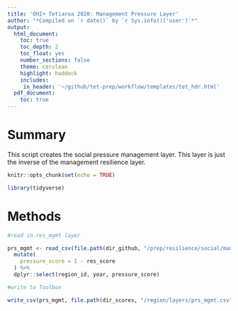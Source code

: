 ```yaml
---
title: 'OHI+ Tetiaroa 2020: Management Pressure Layer'
author: "*Compiled on `r date()` by `r Sys.info()['user']`*"
output: 
  html_document:
    toc: true
    toc_depth: 2 
    toc_float: yes
    number_sections: false
    theme: cerulean
    highlight: haddock
    includes: 
     in_header: '~/github/tet-prep/workflow/templates/tet_hdr.html' 
  pdf_document:
    toc: true
---
```

# Summary

This script creates the social pressure management layer. This layer is just the inverse of the management resilience layer. 

```r
knitr::opts_chunk$set(echo = TRUE)

library(tidyverse)
```

# Methods

```r
#read in res_mgmt layer

prs_mgmt <- read_csv(file.path(dir_github, "/prep/resilience/social/management/res_mgmt.csv")) %>% 
  mutate(
    pressure_score = 1 - res_score
  ) %>%
  dplyr::select(region_id, year, pressure_score)

#write to Toolbox

write_csv(prs_mgmt, file.path(dir_scores, "/region/layers/prs_mgmt.csv"))


```

